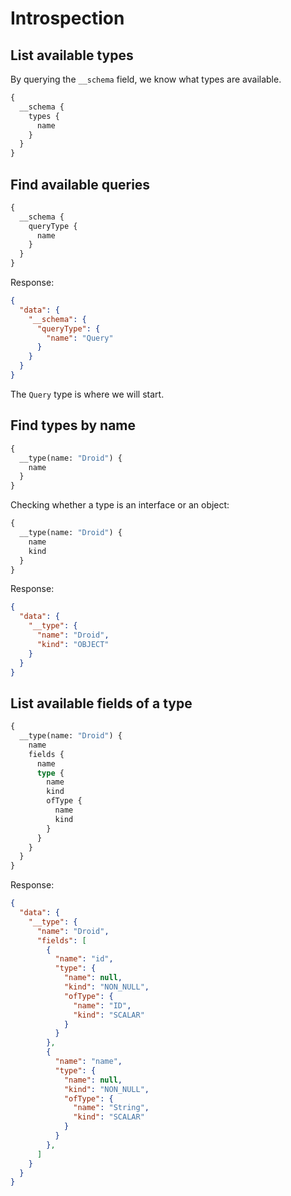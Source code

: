 # Introspection

## List available types

By querying the `__schema` field, we know what types are available.

```graphql
{
  __schema {
    types {
      name
    }
  }
}
```


## Find available queries

```graphql
{
  __schema {
    queryType {
      name
    }
  }
}
```

Response:

```json
{
  "data": {
    "__schema": {
      "queryType": {
        "name": "Query"
      }
    }
  }
}
```

The `Query` type is where we will start.


## Find types by name

```graphql
{
  __type(name: "Droid") {
    name
  }
}
```

Checking whether a type is an interface or an object:

```graphql
{
  __type(name: "Droid") {
    name
    kind
  }
}
```

Response:

```json
{
  "data": {
    "__type": {
      "name": "Droid",
      "kind": "OBJECT"
    }
  }
}
```


## List available fields of a type

```graphql
{
  __type(name: "Droid") {
    name
    fields {
      name
      type {
        name
        kind
        ofType {
          name
          kind
        }
      }
    }
  }
}
```

Response:

```json
{
  "data": {
    "__type": {
      "name": "Droid",
      "fields": [
        {
          "name": "id",
          "type": {
            "name": null,
            "kind": "NON_NULL",
            "ofType": {
              "name": "ID",
              "kind": "SCALAR"
            }
          }
        },
        {
          "name": "name",
          "type": {
            "name": null,
            "kind": "NON_NULL",
            "ofType": {
              "name": "String",
              "kind": "SCALAR"
            }
          }
        },
      ]
    }
  }
}
```
